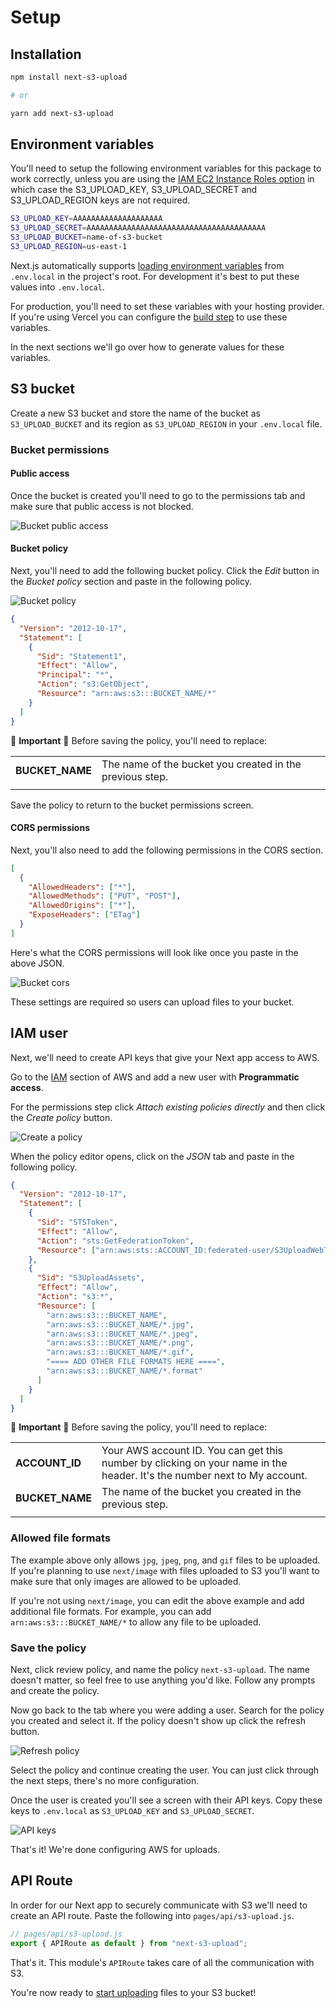 # Setup

## Installation

```bash
npm install next-s3-upload

# or

yarn add next-s3-upload
```

## Environment variables

You'll need to setup the following environment variables for this package to work correctly, unless you are using the [IAM EC2 Instance Roles option](/bucket-config) in which case the S3_UPLOAD_KEY, S3_UPLOAD_SECRET and S3_UPLOAD_REGION keys are not required.

```bash
S3_UPLOAD_KEY=AAAAAAAAAAAAAAAAAAAA
S3_UPLOAD_SECRET=AAAAAAAAAAAAAAAAAAAAAAAAAAAAAAAAAAAAAAAA
S3_UPLOAD_BUCKET=name-of-s3-bucket
S3_UPLOAD_REGION=us-east-1
```

Next.js automatically supports [loading environment variables](https://nextjs.org/docs/basic-features/environment-variables) from `.env.local` in the project's root. For development it's best to put these values into `.env.local`.

For production, you'll need to set these variables with your hosting provider. If you're using Vercel you can configure the [build step](https://vercel.com/docs/build-step#environment-variables) to use these variables.

In the next sections we'll go over how to generate values for these variables.

## S3 bucket

Create a new S3 bucket and store the name of the bucket as `S3_UPLOAD_BUCKET` and its region as `S3_UPLOAD_REGION` in your `.env.local` file.

### Bucket permissions

#### Public access

Once the bucket is created you'll need to go to the permissions tab and make sure that public access is not blocked.

![Bucket public access](/bucket-public-access.png)

#### Bucket policy

Next, you'll need to add the following bucket policy. Click the _Edit_ button in the _Bucket policy_ section and paste in the following policy.

![Bucket policy](/bucket-policy.png)

```json
{
  "Version": "2012-10-17",
  "Statement": [
    {
      "Sid": "Statement1",
      "Effect": "Allow",
      "Principal": "*",
      "Action": "s3:GetObject",
      "Resource": "arn:aws:s3:::BUCKET_NAME/*"
    }
  ]
}
```

🚨 **Important** 🚨 Before saving the policy, you'll need to replace:

|                 |                                                          |
| --------------- | -------------------------------------------------------- |
| **BUCKET_NAME** | The name of the bucket you created in the previous step. |
|                 |                                                          |

Save the policy to return to the bucket permissions screen.

#### CORS permissions

Next, you'll also need to add the following permissions in the CORS section.

```json
[
  {
    "AllowedHeaders": ["*"],
    "AllowedMethods": ["PUT", "POST"],
    "AllowedOrigins": ["*"],
    "ExposeHeaders": ["ETag"]
  }
]
```

Here's what the CORS permissions will look like once you paste in the above JSON.

![Bucket cors](/bucket-cors.png)

These settings are required so users can upload files to your bucket.

## IAM user

Next, we'll need to create API keys that give your Next app access to AWS.

Go to the [IAM](https://console.aws.amazon.com/iam/home) section of AWS and add a new user with **Programmatic access**.

For the permissions step click _Attach existing policies directly_ and then click the _Create policy_ button.

![Create a policy](/create-a-policy.png)

When the policy editor opens, click on the _JSON_ tab and paste in the following policy.

```json
{
  "Version": "2012-10-17",
  "Statement": [
    {
      "Sid": "STSToken",
      "Effect": "Allow",
      "Action": "sts:GetFederationToken",
      "Resource": ["arn:aws:sts::ACCOUNT_ID:federated-user/S3UploadWebToken"]
    },
    {
      "Sid": "S3UploadAssets",
      "Effect": "Allow",
      "Action": "s3:*",
      "Resource": [
        "arn:aws:s3:::BUCKET_NAME",
        "arn:aws:s3:::BUCKET_NAME/*.jpg",
        "arn:aws:s3:::BUCKET_NAME/*.jpeg",
        "arn:aws:s3:::BUCKET_NAME/*.png",
        "arn:aws:s3:::BUCKET_NAME/*.gif",
        "==== ADD OTHER FILE FORMATS HERE ====",
        "arn:aws:s3:::BUCKET_NAME/*.format"
      ]
    }
  ]
}
```

🚨 **Important** 🚨 Before saving the policy, you'll need to replace:

|                 |                                                                                                                          |
| --------------- | ------------------------------------------------------------------------------------------------------------------------ |
| **ACCOUNT_ID**  | Your AWS account ID. You can get this number by clicking on your name in the header. It's the number next to My account. |
| **BUCKET_NAME** | The name of the bucket you created in the previous step.                                                                 |
|                 |                                                                                                                          |

### Allowed file formats

The example above only allows `jpg`, `jpeg`, `png`, and `gif` files to be uploaded. If you're planning to use `next/image` with files uploaded to S3 you'll want to make sure that only images are allowed to be uploaded.

If you're not using `next/image`, you can edit the above example and add additional file formats. For example, you can add `arn:aws:s3:::BUCKET_NAME/*` to allow any file to be uploaded.

### Save the policy

Next, click review policy, and name the policy `next-s3-upload`. The name doesn't matter, so feel free to use anything you'd like. Follow any prompts and create the policy.

Now go back to the tab where you were adding a user. Search for the policy you created and select it. If the policy doesn't show up click the refresh button.

![Refresh policy](/refresh-policy.png)

Select the policy and continue creating the user. You can just click through the next steps, there's no more configuration.

Once the user is created you'll see a screen with their API keys. Copy these keys to `.env.local` as `S3_UPLOAD_KEY` and `S3_UPLOAD_SECRET`.

![API keys](/api-keys.png)

That's it! We're done configuring AWS for uploads.

## API Route

In order for our Next app to securely communicate with S3 we'll need to create an API route. Paste the following into `pages/api/s3-upload.js`.

```js
// pages/api/s3-upload.js
export { APIRoute as default } from "next-s3-upload";
```

That's it. This module's `APIRoute` takes care of all the communication with S3.

You're now ready to [start uploading](/basic-example) files to your S3 bucket!
